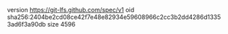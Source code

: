 version https://git-lfs.github.com/spec/v1
oid sha256:2404be2cd08ce42f7e48e82934e59608966c2cc3b2dd4286d13353ad6f3a90db
size 4596
